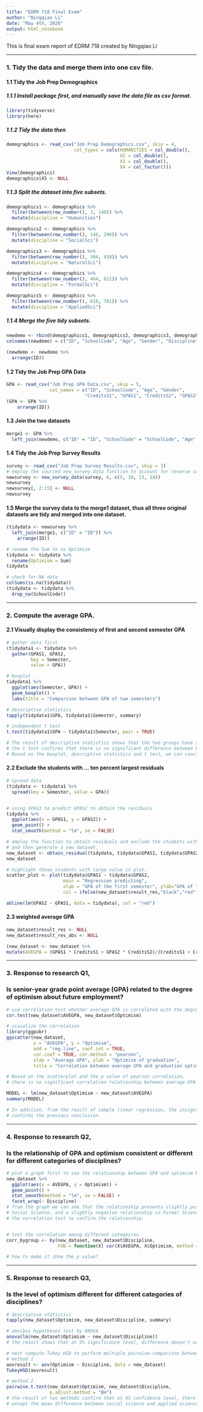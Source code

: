 ```yaml
---
title: "EDRM 718 Final Exam"
author: "Ningqiao Li"
date: "May 4th, 2020"
output: html_notebook
---
```



This is final exam report of EDRM 718 created by Ningqiao Li

***

### 1. Tidy the data and merge them into one csv file.
#### 1.1 Tidy the Job Prep Demographics

##### 1.1.1 Install package first, and manually save the data file as csv format.
```r
library(tidyverse)
library(here)
```


##### 1.1.2 Tidy the data then
```r
demographics <- read_csv("Job Prep Demographics.csv", skip = 4,
                         col_types = cols(HUMANITIES = col_double(),
                                          X2 = col_double(),
                                          X3 = col_double(),
                                          X4 = col_factor()))
View(demographics)
demographics$X5 <- NULL
```


##### 1.1.3 Split the dataset into five subsets.
```r
demographics1 <- demographics %>%
  filter(between(row_number(), 3, 140)) %>%
  mutate(discipline = "Humanities")

demographics2 <- demographics %>%
  filter(between(row_number(), 146, 298)) %>%
  mutate(discipline = "SocialSci")

demographics3 <- demographics %>%
  filter(between(row_number(), 304, 458)) %>%
  mutate(discipline = "NaturalSci")

demographics4 <- demographics %>%
  filter(between(row_number(), 464, 612)) %>%
  mutate(discipline = "FormalSci")

demographics5 <- demographics %>%
  filter(between(row_number(), 618, 761)) %>%
  mutate(discipline = "AppliedSci") 
```


##### 1.1.4 Merge the five tidy subsets. 
```r
newdemo <- rbind(demographics1, demographics2, demographics3, demographics4, demographics5)  
colnames(newdemo) = c("ID", "SchoolCode", "Age", "Gender", "Discipline") 
  
(newdemo <- newdemo %>%
  arrange(ID))
```


#### 1.2 Tidy the Job Prep GPA Data
```r
GPA <- read_csv("Job Prep GPA Data.csv", skip = 5,
                col_names = c("ID", "SchoolCode", "Age", "Gender", 
                             "CreditsS1", "GPAS1", "CreditsS2", "GPAS2"))
(GPA <- GPA %>%
    arrange(ID))
```


#### 1.3 Join the two datasets
```r
merge1 <- GPA %>%
  left_join(newdemo, c("ID" = "ID", "SchoolCode" = "SchoolCode", "Age" = "Age", "Gender" = "Gender"))
```


#### 1.4 Tidy the Job Prep Survey Results
```r
survey <- read_csv("Job Prep Survey Results.csv", skip = 3)
# employ the sourced new_survey_data function to account for reverse score.
newsurvey <- new_survey_data(survey, 6, c(5, 10, 13, 14))  
newsurvey
newsurvey[, 2:15] <- NULL
newsurvey
```


#### 1.5 Merge the survey data to the merge1 dataset, thus all three original datasets are tidy and merged into one dataset.
```r
(tidydata <- newsurvey %>%
  left_join(merge1, c("ID" = "ID")) %>%
    arrange(ID))

# rename the Sum to as Optimism
tidydata <- tidydata %>%
  rename(Optimism = Sum)
tidydata

# check for NA data
colSums(is.na(tidydata))
(tidydata <- tidydata %>%
  drop_na(SchoolCode))

```


***

### 2. Compute the average GPA.
#### 2.1 Visually display the consistency of first and second semester GPA
```r
# gather data first
(tidydata1 <- tidydata %>%
  gather(GPAS1, GPAS2,
         key = Semester,
         value = GPA))

# boxplot
tidydata1 %>%
  ggplot(aes(Semester, GPA)) +
  geom_boxplot() +
  labs(title = "Comparison between GPA of two semesters")

# descriptive statistics
tapply(tidydata1$GPA, tidydata1$Semester, summary)

# independent t test
t.test(tidydata1$GPA ~ tidydata1$Semester, pair = TRUE)

# The result of descriptive statistics shows that the two groups have similar mean and median value,
# the t test confirms that there is no significant difference between GPA in semester 1 and semester 2. 
# Based on the boxplot, descriptive statistics and t test, we can conclude that the GAP in two semesters are consistent.
```


#### 2.2 Exclude the students with ... ten percent largest residuals
```r
# spread data
(tidydata <- tidydata1 %>%
  spread(key = Semester, value = GPA))


# using GPAS1 to predict GPAS2 to obtain the residuals
tidydata %>%
  ggplot(aes(x = GPAS1, y = GPAS2)) +
  geom_point() +
  stat_smooth(method = "lm", se = FALSE)

# employ the function to obtain residuals and exclude the students with the 10% largest value of residual, 
# and then generate a new dataset.
new_dataset <- obtain_residual(tidydata, tidydata$GPAS1, tidydata$GPAS2, 0.1)
new_dataset

# highlight those students with large value in plot.
scatter_plot <- plot(tidydata$GPAS1 ~ tidydata$GPAS2,
                     main = "Regression predicting", 
                     xlab = "GPA of the first semester", ylab="GPA of the second semester",
                     col = ifelse(new_dataset$result_res,"black","red"))   # no red point, why?

abline(lm(GPAS2 ~ GPAS1, data = tidydata), col = "red")
```


#### 2.3 weighted average GPA
```r
new_dataset$result_res <- NULL
new_dataset$result_res_abs <- NULL

(new_dataset <- new_dataset %>%
mutate(AVEGPA = (GPAS1 * CreditsS1 + GPAS2 * CreditsS2)/(CreditsS1 + CreditsS2)))
```


***


### 3. Response to research Q1, 
### Is senior-year grade point average (GPA) related to the degree of optimism about future employment?

```r
# use correlation test whether average GPA is correlated with the degree of optimism.
cor.test(new_dataset$AVEGPA, new_dataset$Optimism)

# visualize the correlation
library(ggpubr)
ggscatter(new_dataset,
          x = "AVEGPA", y = "Optimism",
          add = "reg.line", conf.int = TRUE,
          cor.coef = TRUE, cor.method = "pearson",
          xlab = "Average GPA", ylab = "Optimism of graduation",
          title = "Correlation between average GPA and graduation optimism")

# Based on the scatterplot and the p value of pearson correlation, 
# there is no significant correlation relationship between average GPA and the degree of optimism about future employment.

MODEL <- lm(new_dataset$Optimism ~ new_dataset$AVEGPA)
summary(MODEL)

# In addition, from the result of sample linear regression, the insignificant coeficient of explanatory variable also 
# confirms the previous conclusion.

```


***


### 4. Response to research Q2,
### Is the relationship of GPA and optimism consistent or different for different categories of disciplines?

```r

# plot a graph first to see the relationship between GPA and optimism by different categories.
new_dataset %>%
  ggplot(aes(x = AVEGPA, y = Optimism)) +
  geom_point() +
  stat_smooth(method = "lm", se = FALSE) +
  facet_wrap(~ Discipline)
# from the graph we can see that the relationship presents slightly positive trend in Applied Science, Humanities, 
# Social Science, and a slightly negative relationship in Formal Science and Natural Science.However, we still do 
# the correlation test to confirm the relationship.


# test the correlation among different categoires.
corr_bygroup <- by(new_dataset, new_dataset$Discipline, 
                   FUN = function(X) cor(X$AVEGPA, X$Optimism, method = "spearman")) 

# how to make it show the p value?
```


***

### 5. Response to research Q3,
### Is the level of optimism different for different categories of disciplines?

```r
# descriptive statistics
tapply(new_dataset$Optimism, new_dataset$Discipline, summary)

# omnibus hypotheses test by ANOVA
anova(lm(new_dataset$Optimism ~ new_dataset$Discipline))
# the result shows that at 5% significance level, difference doesn't exist among diffent categories of disciplines regarding level of optimism with 95% confidence. 

# next compute Tukey HSD to perform multiple pairwise-comparison between the means of groups
# method 1
aovresult <- aov(Optimism ~ Discipline, data = new_dataset)
TukeyHSD(aovresult)

# method 2
pairwise.t.test(new_dataset$Optimism, new_dataset$Discipline,
                p.adjust.method = "BH")
# the result of two methods confirm that at 95 confidence level, there is no significant difference between the pairs.
# except the mean difference between social science and applied science is different at 10% significance level.
```






